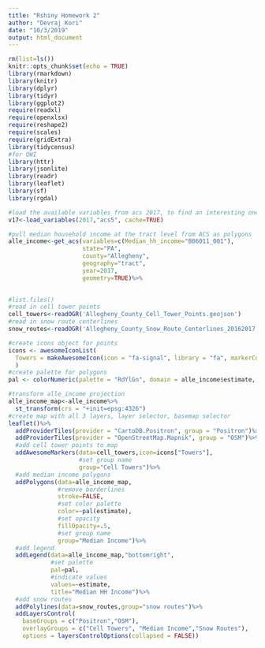 ```yaml
---
title: "Rshiny Homework 2"
author: "Devraj Kori"
date: "10/3/2019"
output: html_document
---
```



```r
rm(list=ls())
knitr::opts_chunk$set(echo = TRUE)
library(rmarkdown)
library(knitr)
library(dplyr)
library(tidyr)
library(ggplot2)
require(readxl)
require(openxlsx)
require(reshape2)
require(scales)
require(gridExtra)
library(tidycensus)
#for QWI
library(httr)
library(jsonlite)
library(readr)
library(leaflet)
library(sf)
library(rgdal)
```

```r
#load the available variables from acs 2017, to find an interesting one
v17<-load_variables(2017,"acs5", cache=TRUE)

```

```r
#pull median household income at the tract level from ACS as polygons
alle_income<-get_acs(variables=c(Median_hh_income="B06011_001"),
                     state="PA",
                     county="Allegheny",
                     geography="tract",
                     year=2017,
                     geometry=TRUE)%>%
  

#list.files()
#read in cell tower points
cell_towers<-readOGR('Allegheny_County_Cell_Tower_Points.geojson')
#read in snow route centerlines
snow_routes<-readOGR('Allegheny_County_Snow_Route_Centerlines_20162017.geojson')

```

```r
#create icons object for points
icons <- awesomeIconList(
  Towers = makeAwesomeIcon(icon = "fa-signal", library = "fa", markerColor = "blue")
  )
#create palette for polygons
pal <- colorNumeric(palette = "RdYlGn", domain = alle_income$estimate, n = nrow(alle_income))

#transform alle_income projection
alle_income_map<-alle_income%>%
  st_transform(crs = "+init=epsg:4326")
#create map with all 3 layers, layer selector, basemap selector
leaflet()%>%
  addProviderTiles(provider = "CartoDB.Positron", group = "Positron")%>%
  addProviderTiles(provider = "OpenStreetMap.Mapnik", group = "OSM")%>%
  #add cell tower points to map
  addAwesomeMarkers(data=cell_towers,icon=icons["Towers"],
                    #set group name
                    group="Cell Towers")%>%
  #add median income polygons
  addPolygons(data=alle_income_map,
              #remove borderlines
              stroke=FALSE,
              #set color palette
              color=~pal(estimate),
              #set opacity
              fillOpacity=.5,
              #set group name
              group="Median Income")%>%
  #add legend
  addLegend(data=alle_income_map,"bottomright",
            #set palette
            pal=pal,
            #indicate values
            values=~estimate,
            title="Median HH Income")%>%
  #add snow routes
  addPolylines(data=snow_routes,group="snow routes")%>%
  addLayersControl(
    baseGroups = c("Positron","OSM"),
    overlayGroups = c("Cell Towers", "Median Income","Snow Routes"),
    options = layersControlOptions(collapsed = FALSE))
  

```
